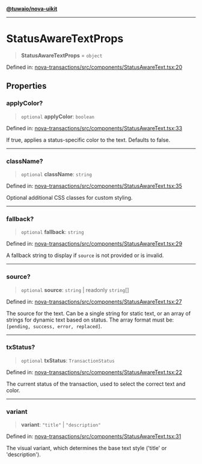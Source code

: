 [**@tuwaio/nova-uikit**](../../../README.md)

***

# StatusAwareTextProps

> **StatusAwareTextProps** = `object`

Defined in: [nova-transactions/src/components/StatusAwareText.tsx:20](https://github.com/TuwaIO/nova-uikit/blob/64ac30667ed7d561db159acf3483498501f2cd23/packages/nova-transactions/src/components/StatusAwareText.tsx#L20)

## Properties

### applyColor?

> `optional` **applyColor**: `boolean`

Defined in: [nova-transactions/src/components/StatusAwareText.tsx:33](https://github.com/TuwaIO/nova-uikit/blob/64ac30667ed7d561db159acf3483498501f2cd23/packages/nova-transactions/src/components/StatusAwareText.tsx#L33)

If true, applies a status-specific color to the text. Defaults to false.

***

### className?

> `optional` **className**: `string`

Defined in: [nova-transactions/src/components/StatusAwareText.tsx:35](https://github.com/TuwaIO/nova-uikit/blob/64ac30667ed7d561db159acf3483498501f2cd23/packages/nova-transactions/src/components/StatusAwareText.tsx#L35)

Optional additional CSS classes for custom styling.

***

### fallback?

> `optional` **fallback**: `string`

Defined in: [nova-transactions/src/components/StatusAwareText.tsx:29](https://github.com/TuwaIO/nova-uikit/blob/64ac30667ed7d561db159acf3483498501f2cd23/packages/nova-transactions/src/components/StatusAwareText.tsx#L29)

A fallback string to display if `source` is not provided or is invalid.

***

### source?

> `optional` **source**: `string` \| readonly `string`[]

Defined in: [nova-transactions/src/components/StatusAwareText.tsx:27](https://github.com/TuwaIO/nova-uikit/blob/64ac30667ed7d561db159acf3483498501f2cd23/packages/nova-transactions/src/components/StatusAwareText.tsx#L27)

The source for the text. Can be a single string for static text, or an array of strings
for dynamic text based on status. The array format must be: `[pending, success, error, replaced]`.

***

### txStatus?

> `optional` **txStatus**: `TransactionStatus`

Defined in: [nova-transactions/src/components/StatusAwareText.tsx:22](https://github.com/TuwaIO/nova-uikit/blob/64ac30667ed7d561db159acf3483498501f2cd23/packages/nova-transactions/src/components/StatusAwareText.tsx#L22)

The current status of the transaction, used to select the correct text and color.

***

### variant

> **variant**: `"title"` \| `"description"`

Defined in: [nova-transactions/src/components/StatusAwareText.tsx:31](https://github.com/TuwaIO/nova-uikit/blob/64ac30667ed7d561db159acf3483498501f2cd23/packages/nova-transactions/src/components/StatusAwareText.tsx#L31)

The visual variant, which determines the base text style ('title' or 'description').
